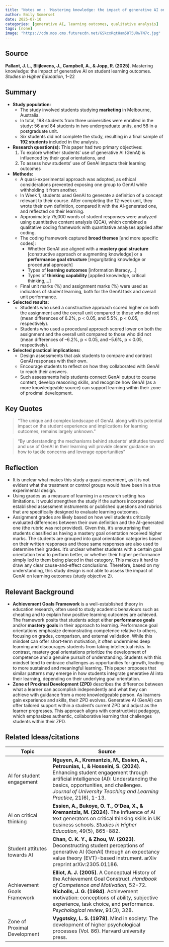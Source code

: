 ```yaml
---
title: "Notes on : 'Mastering knowledge: the impact of generative AI on student learning outcomes'"
author: Emily Somerset
date: 2025-07-10
categories: [generative AI, learning outcomes, qualitative analysis]
tags: [none]
image: "https://cdn.mos.cms.futurecdn.net/GSkcxRqtHam58T5URwTN7c.jpg"
---
```


## Source

**Pallant, J. L., Blijlevens, J., Campbell, A., & Jopp, R. (2025)**. Mastering knowledge: the impact of generative AI on student learning outcomes. *Studies in Higher Education*, 1–22

## Summary

- **Study population:** 
  - The study involved students studying **marketing** in Melbourne, Australia.
  <!-- - A total of 32 undergraduate students from one university and 29 postgraduate students from another completed a pretest survey on generative AI (GenAI) use. -->
  - In total, 198 students from three universities were enrolled in the study: 56 and 84 students in two undergraduate units, and 58 in a postgraduate unit. 
  - Six students did not complete the study, resulting in a final sample of **192 students** included in the analysis.

- **Research question(s):** This paper had two primary objectives: 
    1) To explore whether students’ use of generative AI (GenAI) is influenced by their goal orientations, and
    2) To assess how students' use of GenAI impacts their learning outcomes
<!-- This is explored through four primary objectives: -->
<!--     1) Examine whether students’ use of GenAI is influenced by their goal orientations (mastery vs. performance). -->
<!--     2) Analyze how students’ use of GenAI impacts their learning outcomes. -->
<!--     3) Assess the extent to which students use GenAI to augment knowledge and bridge knowledge gaps. -->
<!--     4) Investigate the degree to which students demonstrate critical and reflective thinking when engaging with GenAI. -->
    
- **Methods:** 
  <!-- - **Pretest survey (study 1):** Students were asked, *"Do you think generative AI such as ChatGPT could potentially be used to cheat in a university assessment?"* These free-text responses were collected to better understand students’ awareness of and attitudes toward GenAI in a tertiary education context. -->
  <!-- - **Generative AI task (study 2)** -->
    - A quasi-experimental approach was adopted, as ethical considerations prevented exposing one group to GenAI while withholding it from another.
    - In Week 1, students used GenAI to generate a definition of a concept relevant to their course. After completing the 12-week unit, they wrote their own definition, compared it with the AI-generated one, and reflected on their learning.
    - Approximately 75,000 words of student responses were analyzed using quantitative content analysis (QCA), which combined a qualitative coding framework with quantitative analyses applied after coding.
    - The coding framework captured **broad themes** [and more specific codes]:
        - Whether GenAI use aligned with a **mastery goal structure** [constructive approach or augmenting knowledge] or a **performance goal structure** [regurgitating knowledge or procedural approach]
        - Types of **learning outcomes** [information literacy,...]
        - Types of **thinking capability** [applied knowledge, critical thinking,...]
  - Final unit marks (%) and assignment marks (%) were used as indicators of student learning, both for the GenAI task and overall unit performance.


- **Selected results:**
  - Students who used a constructive approach scored higher on both the assignment and the overall unit compared to those who did not (mean differences of 6.2%, p < 0.05, and 5.5%, p < 0.05, respectively).
  - Students who used a procedural approach scored lower on both the assignment and the overall unit compared to those who did not (mean differences of –6.2%, p < 0.05, and –5.6%, p < 0.05, respectively).
- **Selected practical implications:**
  - Design assessments that ask students to compare and contrast GenAI responses with their own.
  - Encourage students to reflect on how they collaborated with GenAI to reach their answers.
  - Such assessments help students connect GenAI output to course content, develop reasoning skills, and recognize how GenAI (as a more knowledgeable source) can support learning within their zone of proximal development.
   
## Key Quotes

> "The unique and complex landscape of GenAI. along with its potential impact on the student experience and implications for learning outcomes, remains largely unknown."

> "By understanding the mechanisms behind students' attitutdes toward and use of GenAI in their learning will provide clearer guidance on how to tackle concerns and leverage opportunities"



## Reflection {.callout-reflection}
 - It is unclear what makes this study a quasi-experiment, as it is not evident what the treatment or control groups would have been in a true experimental design.
 - Using grades as a measure of learning in a research setting has limitations. It would strengthen the study if the authors incorporated established assessment instruments or published questions and rubrics that are specifically designed to evaluate learning outcomes.
 - Assignment grades are likely based on how well students critically evaluated differences between their own definition and the AI-generated one (the rubric was not provided). Given this, it’s unsurprising that students classified as having a mastery goal orientation received higher marks. The students are grouped into goal orientation categories based on their written responses and those same responses are also used to determine their grades. It's unclear whether students with a certain goal orientation tend to perform better, or whether their higher performance simply led to them being placed in that category. This makes it hard to draw any clear cause-and-effect conclusions. Therefore, based on my understanding, this study design is not able to assess the impact of GenAI on learning outcomes (study objective 2). 

## Relevant Background
  - **Achievement Goals Framework**  is a well-established theory in education research, often used to study academic behaviours such as cheating and to explain how positive learning outcomes are achieved. The framework posits that students adopt either **performance goals** and/or **mastery goals** in their approach to learning. Performance goal orientations emphasize demonstrating competence relative to others, focusing on grades, comparison, and external validation. While this mindset can offer short-term motivation, it often undermines deep learning and discourages students from taking intellectual risks. In contrast, mastery goal orientations prioritize the development of competence and a genuine pursuit of understanding. Students with this mindset tend to embrace challenges as opportunities for growth, leading to more sustained and meaningful learning. This paper proposes that similar patterns may emerge in how students integrate generative AI into their learning, depending on their underlying goal orientation.
   - **Zone of Proximal Development (ZPD)** describes the difference between what a learner can accomplish independently and what they can achieve with guidance from a more knowledgeable person. As learners gain experience and skills, their ZPD evolves. Generative AI (GenAI) can offer tailored support within a student’s current ZPD and adjust as the learner progresses. This approach aligns with constructivist pedagogy, which emphasizes authentic, collaborative learning that challenges students within their ZPD.


## Related Ideas/citations

| Topic                                 | Source                                                                                          |
|---------------------------------------|-------------------------------------------------------------------------------------------------|
|AI for student engagement | **Nguyen, A., Kremantzis, M., Essien, A., Petrounias, I., & Hosseini, S. (2024)**. Enhancing student engagement through artificial intelligence (AI): Understanding the basics, opportunities, and challenges. *Journal of University Teaching and Learning Practice*, 21(6), 1-13.|
|AI on critical thinking |**Essien, A., Bukoye, O. T., O’Dea, X., & Kremantzis, M. (2024)**. The influence of AI text generators on critical thinking skills in UK business schools. *Studies in Higher Education*, 49(5), 865-882. |
|Student attitutes towards AI |**Chan, C. K. Y., & Zhou, W. (2023)**. Deconstructing student perceptions of generative AI (GenAI) through an expectancy value theory (EVT)-based instrument. arXiv preprint arXiv:2305.01186. |
|Achievement Goals Framework| **Elliot, A. J. (2005)**. A Conceptual History of the Achievement Goal Construct. *Handbook of Competence and Motivation*, 52-72.<br> **Nicholls, J. G. (1984)**. Achievement motivation: conceptions of ability, subjective experience, task choice, and performance. *Psychological review*, 91(3), 328.|
|Zone of Proximal Development | **Vygotsky, L. S. (1978)**. Mind in society: The development of higher psychological processes (Vol. 86). Harvard university press.|


